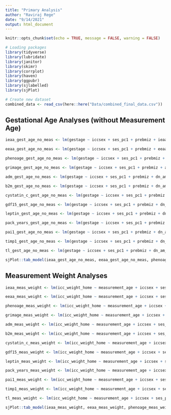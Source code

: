 ```yaml
---
title: "Primary Analysis"
author: "Raviraj Rege"
date: "9/14/2021"
output: html_document
---
```


```r
knitr::opts_chunk$set(echo = TRUE, message = FALSE, warning = FALSE)
```

```r
# Loading packages
library(tidyverse)
library(lubridate)
library(janitor)
library(skimr)
library(corrplot)
library(haven)
library(ggpubr)
library(sjlabelled)
library(sjPlot)

# Create new dataset
combined_data <- read_csv(here::here("Data/combined_final_data.csv"))
```

## Gestational Age Analyses (without Measurement Age)

```r
ieaa_gest_age_no_meas <- lm(gestage ~ iccsex + ses_pc1 + prebmiz + ieaa, data = combined_data)

eeaa_gest_age_no_meas <- lm(gestage ~ iccsex + ses_pc1 + prebmiz + eeaa, data = combined_data)

phenoage_gest_age_no_meas <- lm(gestage ~ iccsex + ses_pc1 + prebmiz + age_accel_pheno, data = combined_data)

grimage_gest_age_no_meas <- lm(gestage ~ iccsex + ses_pc1 + prebmiz + age_accel_grim, data = combined_data)

adm_gest_age_no_meas <- lm(gestage ~ iccsex + ses_pc1 + prebmiz + dn_am_adm_adj_age, data = combined_data)

b2m_gest_age_no_meas <- lm(gestage ~ iccsex + ses_pc1 + prebmiz + dn_am_b2m_adj_age, data = combined_data)

cystatin_c_gest_age_no_meas <- lm(gestage ~ iccsex + ses_pc1 + prebmiz + dn_am_cystatin_c_adj_age, data = combined_data)

gdf15_gest_age_no_meas <- lm(gestage ~ iccsex + ses_pc1 + prebmiz + dn_am_gdf15adj_age, data = combined_data)

leptin_gest_age_no_meas <- lm(gestage ~ iccsex + ses_pc1 + prebmiz + dn_am_leptin_adj_age, data = combined_data)

pack_years_gest_age_no_meas <- lm(gestage ~ iccsex + ses_pc1 + prebmiz + dn_am_packyrs_adj_age, data = combined_data)

pai1_gest_age_no_meas <- lm(gestage ~ iccsex + ses_pc1 + prebmiz + dn_am_pai1adj_age, data = combined_data)

timp1_gest_age_no_meas <- lm(gestage ~ iccsex + ses_pc1 + prebmiz + dn_am_timp1adj_age, data = combined_data)

tl_gest_age_no_meas <- lm(gestage ~ iccsex + ses_pc1 + prebmiz + dn_am_tl_adj_age, data = combined_data)

sjPlot::tab_model(ieaa_gest_age_no_meas, eeaa_gest_age_no_meas, phenoage_gest_age_no_meas, grimage_gest_age_no_meas, adm_gest_age_no_meas, b2m_gest_age_no_meas, cystatin_c_gest_age_no_meas, gdf15_gest_age_no_meas, leptin_gest_age_no_meas, pack_years_gest_age_no_meas, pai1_gest_age_no_meas, timp1_gest_age_no_meas, tl_gest_age_no_meas, show.se = TRUE, show.stat = TRUE, show.std = TRUE)

```

## Measurement Weight Analyses

```r
ieaa_meas_weight <- lm(icc_weight_home ~ measurement_age + iccsex + ses_pc1 + prebmiz + ieaa, data = combined_data)

eeaa_meas_weight <- lm(icc_weight_home ~ measurement_age + iccsex + ses_pc1 + prebmiz + eeaa, data = combined_data)

phenoage_meas_weight <- lm(icc_weight_home ~ measurement_age + iccsex + ses_pc1 + prebmiz + age_accel_pheno, data = combined_data)

grimage_meas_weight <- lm(icc_weight_home ~ measurement_age + iccsex + ses_pc1 + prebmiz + age_accel_grim, data = combined_data)

adm_meas_weight <- lm(icc_weight_home ~ measurement_age + iccsex + ses_pc1 + prebmiz + dn_am_adm_adj_age, data = combined_data)

b2m_meas_weight <- lm(icc_weight_home ~ measurement_age + iccsex + ses_pc1 + prebmiz + dn_am_b2m_adj_age, data = combined_data)

cystatin_c_meas_weight <- lm(icc_weight_home ~ measurement_age + iccsex + ses_pc1 + prebmiz + dn_am_cystatin_c_adj_age, data = combined_data)

gdf15_meas_weight <- lm(icc_weight_home ~ measurement_age + iccsex + ses_pc1 + prebmiz + dn_am_gdf15adj_age, data = combined_data)

leptin_meas_weight <- lm(icc_weight_home ~ measurement_age + iccsex + ses_pc1 + prebmiz + dn_am_leptin_adj_age, data = combined_data)

pack_years_meas_weight <- lm(icc_weight_home ~ measurement_age + iccsex + ses_pc1 + prebmiz + dn_am_packyrs_adj_age, data = combined_data)

pai1_meas_weight <- lm(icc_weight_home ~ measurement_age + iccsex + ses_pc1 + prebmiz + dn_am_pai1adj_age, data = combined_data)

timp1_meas_weight <- lm(icc_weight_home ~ measurement_age + iccsex + ses_pc1 + prebmiz + dn_am_timp1adj_age, data = combined_data)

tl_meas_weight <- lm(icc_weight_home ~ measurement_age + iccsex + ses_pc1 + prebmiz + dn_am_tl_adj_age, data = combined_data)

sjPlot::tab_model(ieaa_meas_weight, eeaa_meas_weight, phenoage_meas_weight, grimage_meas_weight, adm_meas_weight, b2m_meas_weight, cystatin_c_meas_weight, gdf15_meas_weight, leptin_meas_weight, pack_years_meas_weight, pai1_meas_weight, timp1_meas_weight, tl_meas_weight, show.se = TRUE, show.stat = TRUE, show.std = TRUE)
```

